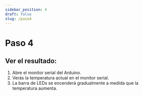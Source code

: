 ```yaml
---
sidebar_position: 4
draft: false
slug: /paso4
---
```


# Paso 4 

## **Ver el resultado:**

1. Abre el monitor serial del Arduino.
2. Verás la temperatura actual en el monitor serial.
3. La barra de LEDs se encenderá gradualmente a medida que la temperatura aumenta.
